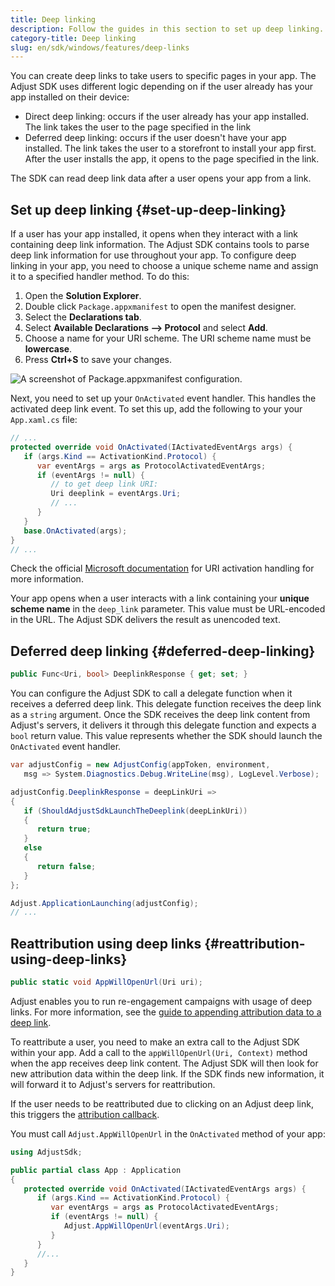 ```yaml
---
title: Deep linking
description: Follow the guides in this section to set up deep linking.
category-title: Deep linking
slug: en/sdk/windows/features/deep-links
---
```


You can create deep links to take users to specific pages in your app. The Adjust SDK uses different logic depending on if the user already has your app installed on their device:

- Direct deep linking: occurs if the user already has your app installed. The link takes the user to the page specified in the link
- Deferred deep linking: occurs if the user doesn't have your app installed. The link takes the user to a storefront to install your app first. After the user installs the app, it opens to the page specified in the link.

The SDK can read deep link data after a user opens your app from a link.

## Set up deep linking {#set-up-deep-linking}

If a user has your app installed, it opens when they interact with a link containing deep link information. The Adjust SDK contains tools to parse deep link information for use throughout your app. To configure deep linking in your app, you need to choose a unique scheme name and assign it to a specified handler method. To do this:

1. Open the **Solution Explorer**.
2. Double click `Package.appxmanifest` to open the manifest designer.
3. Select the **Declarations tab**.
4. Select **Available Declarations --> Protocol** and select **Add**.
5. Choose a name for your URI scheme. The URI scheme name must be **lowercase**.
6. Press **Ctrl+S** to save your changes.

![A screenshot of Package.appxmanifest configuration.](@images/windows/deep-links/1-configuration.png)

Next, you need to set up your `OnActivated` event handler. This handles the activated deep link event. To set this up, add the following to your your `App.xaml.cs` file:

<CodeBlock title="App.xaml.cs">

```cs
// ...
protected override void OnActivated(IActivatedEventArgs args) {
   if (args.Kind == ActivationKind.Protocol) {
      var eventArgs = args as ProtocolActivatedEventArgs;
      if (eventArgs != null) {
         // to get deep link URI:
         Uri deeplink = eventArgs.Uri;
         // ...
      }
   }
   base.OnActivated(args);
}
// ...
```

</CodeBlock>

<Callout type="seealso">

Check the official [Microsoft documentation](https://learn.microsoft.com/en-us/windows/uwp/launch-resume/handle-uri-activation) for URI activation handling for more information.

</Callout>

Your app opens when a user interacts with a link containing your **unique scheme name** in the `deep_link` parameter. This value must be URL-encoded in the URL. The Adjust SDK delivers the result as unencoded text.

## Deferred deep linking {#deferred-deep-linking}

<CodeBlock title="Property declaration">

```cs
public Func<Uri, bool> DeeplinkResponse { get; set; }
```

</CodeBlock>

You can configure the Adjust SDK to call a delegate function when it receives a deferred deep link. This delegate function receives the deep link as a `string` argument. Once the SDK receives the deep link content from Adjust's servers, it delivers it through this delegate function and expects a `bool` return value. This value represents whether the SDK should launch the `OnActivated` event handler.

<CodeBlock highlight="{range: 4-14}">

```cs
var adjustConfig = new AdjustConfig(appToken, environment,
   msg => System.Diagnostics.Debug.WriteLine(msg), LogLevel.Verbose);

adjustConfig.DeeplinkResponse = deepLinkUri =>
{
   if (ShouldAdjustSdkLaunchTheDeeplink(deepLinkUri))
   {
      return true;
   }
   else
   {
      return false;
   }
};

Adjust.ApplicationLaunching(adjustConfig);
// ...
```

</CodeBlock>

## Reattribution using deep links {#reattribution-using-deep-links}

<CodeBlock title="Method signature">

```cs
public static void AppWillOpenUrl(Uri uri);
```

</CodeBlock>

<Callout type="seealso">

Adjust enables you to run re-engagement campaigns with usage of deep links. For more information, see the [guide to appending attribution data to a deep link](https://help.adjust.com/en/article/manage-reattributions#track-reattributions-via-deep-link-clicks).

</Callout>

To reattribute a user, you need to make an extra call to the Adjust SDK within your app. Add a call to the `appWillOpenUrl(Uri, Context)` method when the app receives deep link content. The Adjust SDK will then look for new attribution data within the deep link. If the SDK finds new information, it will forward it to Adjust's servers for reattribution.

If the user needs to be reattributed due to clicking on an Adjust deep link, this triggers the [attribution callback](/en/sdk/windows/features/attribution).

You must call `Adjust.AppWillOpenUrl` in the `OnActivated` method of your app:

<CodeBlock highlight="{range: 8-10}">

```cs
using AdjustSdk;

public partial class App : Application
{
   protected override void OnActivated(IActivatedEventArgs args) {
      if (args.Kind == ActivationKind.Protocol) {
         var eventArgs = args as ProtocolActivatedEventArgs;
         if (eventArgs != null) {
            Adjust.AppWillOpenUrl(eventArgs.Uri);
         }
      }
      //...
   }
}
```

</CodeBlock>
